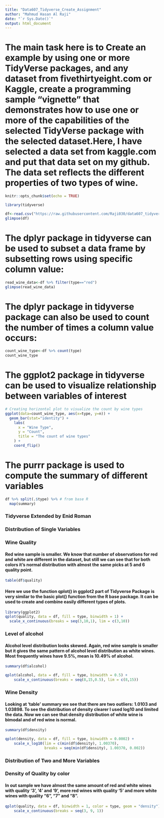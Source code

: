 ---
title: "Data607_Tidyverse_Create_Assignment"
author: "Mahmud Hasan Al Raji"
date: "`r Sys.Date()`"
output: html_document
---

# The main task here is to Create an example by using one or more TidyVerse packages, and any dataset from fivethirtyeight.com or Kaggle, create a programming sample “vignette” that demonstrates how to use one or more of the capabilities of the selected TidyVerse package with the selected dataset.Here, I have selected a data set from kaggle.com and put that data set on my github. The data set reflects the different properties of two types of wine.





```{r setup, include=FALSE}
knitr::opts_chunk$set(echo = TRUE)
```

```{r }
library(tidyverse)
```

```{r }
df<-read.csv("https://raw.githubusercontent.com/Raji030/data607_tidyverse_create_assignment/main/winequalityN.csv")
glimpse(df)
```

# The dplyr package in tidyverse can be used to subset a data frame by subsetting rows using specific column value:
```{r }
read_wine_data<-df %>% filter(type=="red")
glimpse(read_wine_data)
```

# The dplyr package in tidyverse package can also be used to count the number of times a column value occurs:
```{r use_count_function}
count_wine_type<-df %>% count(type)
count_wine_type
```


# The ggplot2 package in tidyverse can be used to visualize relationship between variables of interest
```{r }
# Creating horizontal plot to visualize the count by wine types
ggplot(data=count_wine_type, aes(x=type, y=n)) +
  geom_bar(stat="identity") + 
    labs(
      x = "Wine Type",
      y = "Count",
      title = "The count of wine types"
    ) + 
    coord_flip()
```

# The purrr package is used to compute the summary of different variables
```{r }

df %>% split(.$type) %>% # from base R
  map(summary)
```

### **Tidyverse Extended by Enid Roman**

### **Distribution of Single Variables**

### Wine Quality

#### Red wine sample is smaller. We know that number of observations for red and white are different in the dataset, but still we can see that for both colors it’s normal distribution with almost the same picks at 5 and 6 quality point.

```{r}
table(df$quality)
```

#### Here we use the function qplot() in ggplot2 part of Tidyverse Package is very similar to the basic plot() function from the R base package. It can be used to create and combine easily different types of plots.

```{r}
library(ggplot2)
qplot(quality, data = df, fill = type, binwidth = 1) +
  scale_x_continuous(breaks = seq(3,10,1), lim = c(3,10)) 
```
### Level of alcohol

#### Alcohol level distribution looks skewed. Again, red wine sample is smaller but it gives the same pattern of alcohol level distribution as white wines. Most frequently wines have 9.5%, mean is 10.49% of alcohol.

```{r}
summary(df$alcohol)
```


```{r}
qplot(alcohol, data = df, fill = type, binwidth = 0.5) +
    scale_x_continuous(breaks = seq(8,15,0.5), lim = c(8,15))
```
### Wine Density

#### Looking at ‘table’ summary we see that there are two outliers: 1.0103 and 1.03898. To see the distribution of density clearer I used log10 and limited the data. Now we can see that density distribution of white wine is bimodal and of red wine is normal.

```{r}
summary(df$density)
```

```{r}
qplot(density, data = df, fill = type, binwidth = 0.0002) +
    scale_x_log10(lim = c(min(df$density), 1.00370), 
                  breaks = seq(min(df$density), 1.00370, 0.002))
```

### **Distribution of Two and More Variables**

### Density of Quality by color

#### In out sample we have almost the same amount of red and white wines with quality ‘3’, ‘4’ and ‘9’, more red wines with quality ‘5’ and more white wines with quality “6”, “7” and “8”.

```{r}
qplot(quality, data = df, binwidth = 1, color = type, geom = "density") + 
    scale_x_continuous(breaks = seq(3, 9, 1))
```


